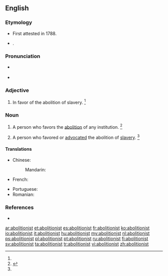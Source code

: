 ==English==

===Etymology===
* First attested in 1788.
* {{suffix|abolition|ist}}.

===Pronunciation===
* {{a|UK}} {{IPA|/ˈæ.bə.lɪʃ.n̩.ɪst/}}
* {{a|US}} {{IPA|/ˈæ.bə.lɪʃ.n̩.ɪst/|/ˈæ.bə.lɪʃ.n̩.əst/}}

===Adjective===
{{en-adj}}

# {{context|historical|lang=en}} In favor of the abolition of slavery. {{defdate|First attested in the late 18<sup>th</sup> century.}}<ref name=SOED/>

===Noun===
{{en-noun}}

# A person who favors the [[abolition]] of any institution. {{defdate|First attested in the late 18<sup>th</sup> century.}}<ref name=SOED>{{reference-book | last =| first = | authorlink =  | coauthors =  | editor =Brown, Lesley  | others =  | title = The Shorter Oxford English Dictionary | origdate =  | origyear = 1933| origmonth =  | url =  | format =  | accessdate =  | accessyear =  | accessmonth =  | edition = 5th | date =  | year =2003| month =  | publisher =Oxford University Press  | location =Oxford, UK | language =  | id =  | doi = | isbn =978-0-19-860575-7 | lccn = | ol = | pages =6| chapter =  | chapterurl =  | quote =}}</ref>
# {{context|historical|US|lang=en}} A person who favored or [[advocate]]d the abolition of [[slavery]]. {{defdate|First attested in the late 18<sup>th</sup> century.}}<ref name=SOED/>

====Translations====
{{trans-top|person who favors the abolition}}
* Chinese:
*: Mandarin: {{t|cmn|廢除主義者|sc=Hani}}
* French: {{t+|fr|abolitionniste|m|f}}
{{trans-mid}}
* Portuguese: {{t+|pt|abolicionista}}
* Romanian: {{t+|ro|aboliționist}}
{{trans-bottom}}

===References===
<references/>
* {{R:Webster 1913}}

[[ar:abolitionist]]
[[et:abolitionist]]
[[es:abolitionist]]
[[fr:abolitionist]]
[[ko:abolitionist]]
[[io:abolitionist]]
[[it:abolitionist]]
[[hu:abolitionist]]
[[my:abolitionist]]
[[nl:abolitionist]]
[[ps:abolitionist]]
[[pl:abolitionist]]
[[pt:abolitionist]]
[[ru:abolitionist]]
[[fi:abolitionist]]
[[sv:abolitionist]]
[[ta:abolitionist]]
[[tr:abolitionist]]
[[vi:abolitionist]]
[[zh:abolitionist]]